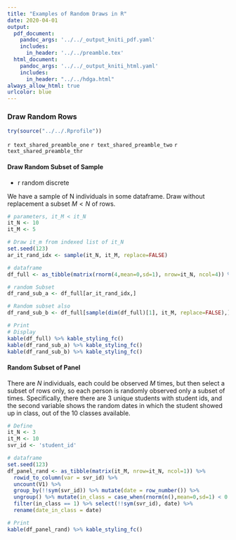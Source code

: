 ```yaml
---
title: "Examples of Random Draws in R"
date: 2020-04-01
output:
  pdf_document:
    pandoc_args: '../../_output_kniti_pdf.yaml'
    includes:
      in_header: '../../preamble.tex'
  html_document:
    pandoc_args: '../../_output_kniti_html.yaml'
    includes:
      in_header: "../../hdga.html"
always_allow_html: true
urlcolor: blue
---
```


### Draw Random Rows

```r
try(source("../../.Rprofile"))
```

`r text_shared_preamble_one`
`r text_shared_preamble_two`
`r text_shared_preamble_thr`

#### Draw Random Subset of Sample

- r random discrete

We have a sample of N individuals in some dataframe. Draw without replacement a subset $M<N$ of rows.

```r
# parameters, it_M < it_N
it_N <- 10
it_M <- 5

# Draw it_m from indexed list of it_N
set.seed(123)
ar_it_rand_idx <- sample(it_N, it_M, replace=FALSE)

# dataframe
df_full <- as_tibble(matrix(rnorm(4,mean=0,sd=1), nrow=it_N, ncol=4)) %>% rowid_to_column(var = "ID")

# random Subset
df_rand_sub_a <- df_full[ar_it_rand_idx,]

# Random subset also
df_rand_sub_b <- df_full[sample(dim(df_full)[1], it_M, replace=FALSE),]

# Print
# Display
kable(df_full) %>% kable_styling_fc()
kable(df_rand_sub_a) %>% kable_styling_fc()
kable(df_rand_sub_b) %>% kable_styling_fc()
```

#### Random Subset of Panel

There are $N$ individuals, each could be observed $M$ times, but then select a subset of rows only, so each person is randomly observed only a subset of times. Specifically, there there are 3 unique students with student ids, and the second variable shows the random dates in which the student showed up in class, out of the 10 classes available.

```r
# Define
it_N <- 3
it_M <- 10
svr_id <- 'student_id'

# dataframe
set.seed(123)
df_panel_rand <- as_tibble(matrix(it_M, nrow=it_N, ncol=1)) %>%
  rowid_to_column(var = svr_id) %>%
  uncount(V1) %>%
  group_by(!!sym(svr_id)) %>% mutate(date = row_number()) %>%
  ungroup() %>% mutate(in_class = case_when(rnorm(n(),mean=0,sd=1) < 0 ~ 1, TRUE ~ 0)) %>%
  filter(in_class == 1) %>% select(!!sym(svr_id), date) %>%
  rename(date_in_class = date)

# Print
kable(df_panel_rand) %>% kable_styling_fc()
```
